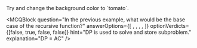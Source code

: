 <div style={{backgroundColor: 'violet', padding: '1rem'}}>
  Try and change the background color to `tomato`.
</div>

<MCQBlock 
  question="In the previous example, what would be the base case of the recursive function?"
  answerOptions={[
    <MDX value="$F(0) = 1$"/>, 
    <MDX value="$F(0) = 2$"/>, 
    <MDX value="$F(n) = 2 * F(n)$"/>, 
    <MDX value="$F(n) = 2 * F(n) - 1$"/>, 
    ]}
  optionVerdicts={[false, true, false, false]}
  hint="DP is used to solve and store subproblem."
  explanation="DP = AC"
/>
